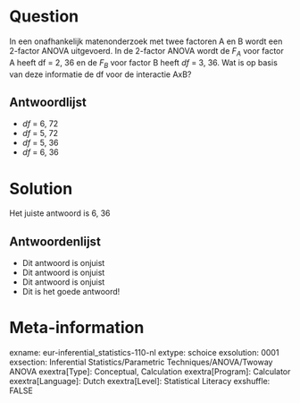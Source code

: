 Question
========
In een onafhankelijk matenonderzoek met twee factoren A en B wordt een 2-factor ANOVA uitgevoerd. In de 2-factor ANOVA wordt de $F_A$ voor factor A heeft df = 2, 36 en de $F_B$ voor factor B heeft *df* = 3, 36. Wat is op basis van deze informatie de df voor de interactie AxB?

Antwoordlijst
----------
* *df* = 6, 72
* *df* = 5, 72
* *df* = 5, 36
* *df* = 6, 36


Solution
========
Het juiste antwoord is 6, 36

Antwoordenlijst
----------
* Dit antwoord is onjuist
* Dit antwoord is onjuist
* Dit antwoord is onjuist
* Dit is het goede antwoord!

Meta-information
================
exname: eur-inferential_statistics-110-nl
extype: schoice
exsolution: 0001
exsection: Inferential Statistics/Parametric Techniques/ANOVA/Twoway ANOVA
exextra[Type]: Conceptual, Calculation
exextra[Program]: Calculator
exextra[Language]: Dutch
exextra[Level]: Statistical Literacy
exshuffle: FALSE
